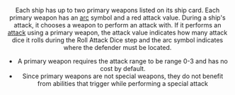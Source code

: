 <Header title="primary weapon" />

Each ship has up to two primary weapons listed on its ship
card. Each primary weapon has an [arc](/article/Arc) symbol and a red
attack value. During a ship's attack, it chooses a weapon
to perform an attack with. If it performs an [attack](/article/Attack) using a
primary weapon, the attack value indicates how many attack
dice it rolls during the Roll Attack Dice step and the arc
symbol indicates where the defender must be located.

- A primary weapon requires the attack range to be range 0-3 and has no
  cost by default.
- Since primary weapons are not special weapons, they do not benefit from
  abilities that trigger while performing a special attack

<ImgCenter
  alt="Primary Forward Arc Weapon"
  src="/images/Primary_Weapon_Forward.webp"
/>
<TextCenter text="Primary Forward Arc Weapon on a Ship Card" />
